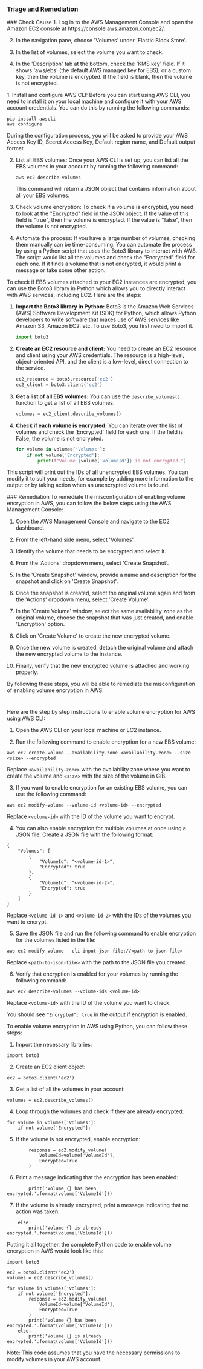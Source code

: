 
### Triage and Remediation
<Tabs>

<Tab title='Cause'>
### Check Cause
<AccordionGroup>
<Accordion title='Using Console' defaultOpen='true'>
1. Log in to the AWS Management Console and open the Amazon EC2 console at https://console.aws.amazon.com/ec2/.
   
2. In the navigation pane, choose 'Volumes' under 'Elastic Block Store'. 

3. In the list of volumes, select the volume you want to check. 

4. In the 'Description' tab at the bottom, check the 'KMS key' field. If it shows 'aws/ebs' (the default AWS managed key for EBS), or a custom key, then the volume is encrypted. If the field is blank, then the volume is not encrypted.
</Accordion>

<Accordion title='Using CLI'>
1. Install and configure AWS CLI: Before you can start using AWS CLI, you need to install it on your local machine and configure it with your AWS account credentials. You can do this by running the following commands:

   ```
   pip install awscli
   aws configure
   ```

   During the configuration process, you will be asked to provide your AWS Access Key ID, Secret Access Key, Default region name, and Default output format.

2. List all EBS volumes: Once your AWS CLI is set up, you can list all the EBS volumes in your account by running the following command:

   ```
   aws ec2 describe-volumes
   ```

   This command will return a JSON object that contains information about all your EBS volumes.

3. Check volume encryption: To check if a volume is encrypted, you need to look at the "Encrypted" field in the JSON object. If the value of this field is "true", then the volume is encrypted. If the value is "false", then the volume is not encrypted.

4. Automate the process: If you have a large number of volumes, checking them manually can be time-consuming. You can automate the process by using a Python script that uses the Boto3 library to interact with AWS. The script would list all the volumes and check the "Encrypted" field for each one. If it finds a volume that is not encrypted, it would print a message or take some other action.
</Accordion>

<Accordion title='Using Python'>
To check if EBS volumes attached to your EC2 instances are encrypted, you can use the Boto3 library in Python which allows you to directly interact with AWS services, including EC2. Here are the steps:

1. **Import the Boto3 library in Python:**
   Boto3 is the Amazon Web Services (AWS) Software Development Kit (SDK) for Python, which allows Python developers to write software that makes use of AWS services like Amazon S3, Amazon EC2, etc. To use Boto3, you first need to import it.

   ```python
   import boto3
   ```

2. **Create an EC2 resource and client:**
   You need to create an EC2 resource and client using your AWS credentials. The resource is a high-level, object-oriented API, and the client is a low-level, direct connection to the service.

   ```python
   ec2_resource = boto3.resource('ec2')
   ec2_client = boto3.client('ec2')
   ```

3. **Get a list of all EBS volumes:**
   You can use the `describe_volumes()` function to get a list of all EBS volumes.

   ```python
   volumes = ec2_client.describe_volumes()
   ```

4. **Check if each volume is encrypted:**
   You can iterate over the list of volumes and check the 'Encrypted' field for each one. If the field is False, the volume is not encrypted.

   ```python
   for volume in volumes['Volumes']:
       if not volume['Encrypted']:
           print(f"Volume {volume['VolumeId']} is not encrypted.")
   ```

This script will print out the IDs of all unencrypted EBS volumes. You can modify it to suit your needs, for example by adding more information to the output or by taking action when an unencrypted volume is found.
</Accordion>

</AccordionGroup>
</Tab>
<Tab title='Remediation'>
### Remediation

<AccordionGroup>
<Accordion title='Using Console' defaultOpen='true'>
To remediate the misconfiguration of enabling volume encryption in AWS, you can follow the below steps using the AWS Management Console:

1. Open the AWS Management Console and navigate to the EC2 dashboard.

2. From the left-hand side menu, select 'Volumes'.

3. Identify the volume that needs to be encrypted and select it.

4. From the 'Actions' dropdown menu, select 'Create Snapshot'.

5. In the 'Create Snapshot' window, provide a name and description for the snapshot and click on 'Create Snapshot'.

6. Once the snapshot is created, select the original volume again and from the 'Actions' dropdown menu, select 'Create Volume'.

7. In the 'Create Volume' window, select the same availability zone as the original volume, choose the snapshot that was just created, and enable 'Encryption' option.

8. Click on 'Create Volume' to create the new encrypted volume.

9. Once the new volume is created, detach the original volume and attach the new encrypted volume to the instance.

10. Finally, verify that the new encrypted volume is attached and working properly.

By following these steps, you will be able to remediate the misconfiguration of enabling volume encryption in AWS.

#
</Accordion>

<Accordion title='Using CLI'>
Here are the step by step instructions to enable volume encryption for AWS using AWS CLI:

1. Open the AWS CLI on your local machine or EC2 instance.

2. Run the following command to enable encryption for a new EBS volume:

```
aws ec2 create-volume --availability-zone <availability-zone> --size <size> --encrypted
```

Replace `<availability-zone>` with the availability zone where you want to create the volume and `<size>` with the size of the volume in GiB.

3. If you want to enable encryption for an existing EBS volume, you can use the following command:

```
aws ec2 modify-volume --volume-id <volume-id> --encrypted
```

Replace `<volume-id>` with the ID of the volume you want to encrypt.

4. You can also enable encryption for multiple volumes at once using a JSON file. Create a JSON file with the following format:

```
{
    "Volumes": [
        {
            "VolumeId": "<volume-id-1>",
            "Encrypted": true
        },
        {
            "VolumeId": "<volume-id-2>",
            "Encrypted": true
        }
    ]
}
```

Replace `<volume-id-1>` and `<volume-id-2>` with the IDs of the volumes you want to encrypt.

5. Save the JSON file and run the following command to enable encryption for the volumes listed in the file:

```
aws ec2 modify-volume --cli-input-json file://<path-to-json-file>
```

Replace `<path-to-json-file>` with the path to the JSON file you created.

6. Verify that encryption is enabled for your volumes by running the following command:

```
aws ec2 describe-volumes --volume-ids <volume-id>
```

Replace `<volume-id>` with the ID of the volume you want to check.

You should see `"Encrypted": true` in the output if encryption is enabled.
</Accordion>

<Accordion title='Using Python'>
To enable volume encryption in AWS using Python, you can follow these steps:

1. Import the necessary libraries:

```
import boto3
```

2. Create an EC2 client object:

```
ec2 = boto3.client('ec2')
```

3. Get a list of all the volumes in your account:

```
volumes = ec2.describe_volumes()
```

4. Loop through the volumes and check if they are already encrypted:

```
for volume in volumes['Volumes']:
    if not volume['Encrypted']:
```

5. If the volume is not encrypted, enable encryption:

```
        response = ec2.modify_volume(
            VolumeId=volume['VolumeId'],
            Encrypted=True
        )
```

6. Print a message indicating that the encryption has been enabled:

```
        print('Volume {} has been encrypted.'.format(volume['VolumeId']))
```

7. If the volume is already encrypted, print a message indicating that no action was taken:

```
    else:
        print('Volume {} is already encrypted.'.format(volume['VolumeId']))
```

Putting it all together, the complete Python code to enable volume encryption in AWS would look like this:

```
import boto3

ec2 = boto3.client('ec2')
volumes = ec2.describe_volumes()

for volume in volumes['Volumes']:
    if not volume['Encrypted']:
        response = ec2.modify_volume(
            VolumeId=volume['VolumeId'],
            Encrypted=True
        )
        print('Volume {} has been encrypted.'.format(volume['VolumeId']))
    else:
        print('Volume {} is already encrypted.'.format(volume['VolumeId']))
```

Note: This code assumes that you have the necessary permissions to modify volumes in your AWS account.
</Accordion>

</AccordionGroup>
</Tab>
</Tabs>
